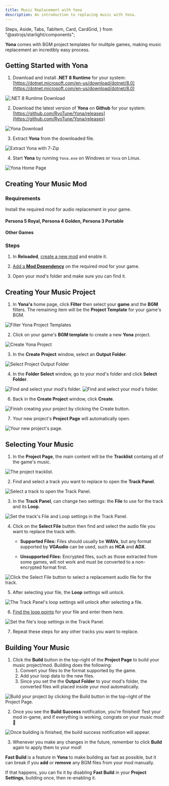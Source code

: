 ```yaml
---
title: Music Replacement with Yona
description: An introduction to replacing music with Yona.
---
```


  Steps,
  Aside,
  Tabs,
  TabItem,
  Card,
  CardGrid,
} from "@astrojs/starlight/components";



**Yona** comes with BGM project templates for mulitple games, making music replacement an incredibly easy process.

## Getting Started with Yona

1. Download and install **.NET 8 Runtime** for your system: [https://dotnet.microsoft.com/en-us/download/dotnet/8.0](https://dotnet.microsoft.com/en-us/download/dotnet/8.0)

<Image src={img_dl_net8} alt=".NET 8 Runtime Download" />

2. Download the latest version of **Yona** on **Github** for your system: [https://github.com/RyoTune/Yona/releases](https://github.com/RyoTune/Yona/releases)

<Image src={img_dl_yona} alt="Yona Download" />

3. Extract **Yona** from the downloaded file.

<Image src={img_extract_yona} alt="Extract Yona with 7-Zip" />

4. Start **Yona** by running `Yona.exe` on Windows or `Yona` on Linux.

<Image src={img_yona_home} alt="Yona Home Page" />

## Creating Your Music Mod

### Requirements

Install the required mod for audio replacement in your game.

#### Persona 5 Royal, Persona 4 Golden, Persona 3 Portable

<ModInfoContainer mod={Mod_PersonaEssentials} />

#### Other Games

<ModInfoContainer mod={Mod_Ryo} />

### Steps

1. In **Reloaded**, [create a new mod](/guides/reloaded/01-create-mod) and enable it.

2. [Add a **Mod Dependency**](/guides/reloaded/02-mod-dependency) on the required mod for your game.

3. Open your mod's folder and make sure you can find it.

## Creating Your Music Project

1. In **Yona's** home page, click **Filter** then select your **game** and the **BGM** filters. The remaining item will be the **Project Template** for your game's BGM.

<Image src={img_yona_filter} alt="Filter Yona Project Templates" />

2. Click on your game's **BGM template** to create a new **Yona** project.

<Image src={img_yona_create_project} alt="Create Yona Project" />

3. In the **Create Project** window, select an **Output Folder**.

<Image src={img_yona_select_output} alt="Select Project Output Folder" />

4. In the **Folder Select** window, go to your mod's folder and click **Select Folder**.

<Image src={img_yona_select_folder} alt="Find and select your mod's folder." />

<Image src={img_yona_with_output} alt="Find and select your mod's folder." />

6. Back in the **Create Project** window, click **Create**.

<Image
  src={img_yona_create_project_finish}
  alt="Finish creating your project by clicking the Create button."
/>

7. Your new project's **Project Page** will automatically open.

<Image src={img_yona_project} alt="Your new project's page." />

## Selecting Your Music

1. In the **Project Page**, the main content will be the **Tracklist** containg all of the game's music.

<Image src={img_yona_project_tracklist} alt="The project tracklist." />

2. Find and select a track you want to replace to open the **Track Panel**.

<Image
  src={img_yona_project_track_panel}
  alt="Select a track to open the Track Panel."
/>

3. In the **Track Panel**, can change two settings: the **File** to use for the track and its **Loop**.

<Image
  src={img_yona_project_track_panel_settings}
  alt="Set the track's File and Loop settings in the Track Panel."
/>

4. Click on the **Select File** button then find and select the audio file you want to replace the track with.

   - **Supported Files:** Files should usually be **WAVs**, but any format supported by **VGAudio** can be used, such as **HCA** and **ADX**.

   - **Unsupported Files:** Encrypted files, such as those extracted from some games, will not work and must be converted to a non-encrypted format first.

<Image
  src={img_yona_project_track_panel_select_file}
  alt="Click the Select File button to select a replacement audio file for the track."
/>

5. After selecting your file, the **Loop** settings will unlock.

<Image
  src={img_yona_project_track_panel_with_file}
  alt="The Track Panel's loop settings will unlock after selecting a file."
/>

6. [Find the loop points](/guides/audio/music-looping) for your file and enter them here.

<Image
  src={img_yona_project_track_panel_with_loop}
  alt="Set the file's loop settings in the Track Panel."
/>

7. Repeat these steps for any other tracks you want to replace.

## Building Your Music

1. Click the **Build** button in the top-right of the **Project Page** to build your music project/mod. Building does the following:
   1. Convert your files to the format supported by the game.
   2. Add your loop data to the new files.
   3. Since you set the the **Output Folder** to your mod's folder, the converted files will placed inside your mod automatically.

<Image
  src={img_yona_project_build_button}
  alt="Build your project by clicking the Build button in the top-right of the Project Page."
/>

2. Once you see the **Build Success** notification, you're finished! Test your mod in-game, and if everything is working, congrats on your music mod! 🎉

<Image
  src={img_yona_project_build_finish}
  alt="Once building is finished, the build success notification will appear."
/>

3. Whenever you make any changes in the future, remember to click **Build** again to apply them to your mod!

<Aside type="tip" title="Fast Build and You">

**Fast Build** is a feature in **Yona** to make building as fast as possible, but it can break if you **add** or **remove** any BGM files from your mod manually.

If that happens, you can fix it by disabling **Fast Build** in your **Project Settings**, building once, then re-enabling it.

</Aside>
